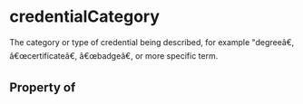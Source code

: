 # credentialCategory

The category or type of credential being described, for example "degreeâ€, â€œcertificateâ€, â€œbadgeâ€, or more specific term.

## Property of



